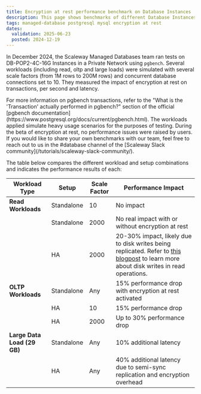 ```yaml
---
title: Encryption at rest performance benchmark on Database Instances
description: This page shows benchmarks of different Database Instances' performance when encryption at rest is enabled.
tags: managed-database postgresql mysql encryption at rest
dates:
  validation: 2025-06-23
  posted: 2024-12-19
---
```


In December 2024, the Scaleway Managed Databases team ran tests on DB-POP2-4C-16G Instances in a Private Network using `pgbench`. Several workloads (including read, oltp and large loads) were simulated with several scale factors (from 1M rows to 200M rows) and concurrent database connections set to 10. They measured the impact of encryption at rest on transactions, per second and latency.

<Message type="important">
  For more information on pgbench transactions, refer to the "What is the 'Transaction' actually performed in pgbench?" section of the official [pgbench documentation](https://www.postgresql.org/docs/current/pgbench.html).
</Message>

<Message type="note">
  The workloads applied simulate heavy usage scenarios for the purposes of testing. During the beta of encryption at rest, no performance issues were raised by users. If you would like to share your own benchmarks with our team, feel free to reach out to us in the #database channel of the [Scaleway Slack community](/tutorials/scaleway-slack-community/).
</Message>

The table below compares the different workload and setup combinations and indicates the performance results of each:

| Workload Type        | Setup           | Scale Factor | Performance Impact                                                                 |
|----------------------|-----------------|--------------|------------------------------------------------------------------------------------|
| **Read Workloads**   | Standalone      | 10           | No impact                                                                          |
|        | Standalone      | 2000         | No real impact with or without encryption at rest                                                |
|                      | HA              | 2000         | 20-30% impact, likely due to disk writes being replicated. Refer to [this blogpost](https://blog.okmeter.io/postgresql-exploring-how-select-queries-can-produce-disk-writes-f36c8bee6b6f) to learn more about disk writes in read operations.                          |
| **OLTP Workloads**   | Standalone      | Any          | 15% performance drop with encryption at rest activated                                           |
|         | HA              | 10           | 15% performance drop                                                              |
|                      | HA              | 2000         | Up to 30% performance drop                                                        |
| **Large Data Load (29 GB)** | Standalone      | Any          | 10% additional latency                                                            |
|           | HA              | Any          | 40% additional latency due to semi-sync replication and encryption overhead       |

